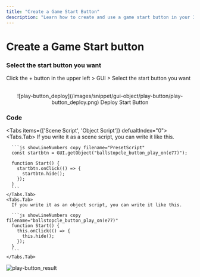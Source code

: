```yaml
---
title: "Create a Game Start Button"
description: "Learn how to create and use a game start button in your 3D applications."
---
```


# Create a Game Start button

<Steps>

  ### Select the start button you want

  Click the + button in the upper left > GUI > Select the start button you want

  <br />
  <center>
    ![play-button_deploy](/images/snippet/gui-object/play-button/play-button_deploy.png) Deploy Start Button
  </center>

  ### Code

  <Tabs items={['Scene Script', 'Object Script']} defualtIndex="0">
    <Tabs.Tab>
      If you write it as a scene script, you can write it like this.

      ```js showLineNumbers copy filename="PresetScript"
      const startbtn = GUI.getObject("ballstopcle_button_play_on(e77)");

      function Start() {
        startbtn.onClick(() => {
          startbtn.hide();
        });
      }
      ```
    </Tabs.Tab>
    <Tabs.Tab>
      If you write it as an object script, you can write it like this.

      ```js showLineNumbers copy filename="ballstopcle_button_play_on(e77)"
      function Start() {
        this.onClick(() => {
          this.hide();
        });
      }
      ```
    </Tabs.Tab>
  </Tabs>
</Steps>

![play-button_result](/images/snippet/gui-object/play-button/play-button_result.gif)